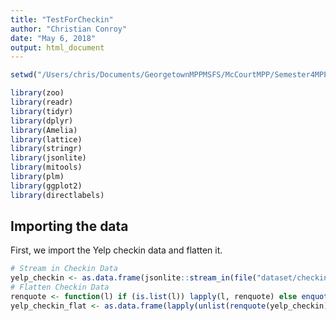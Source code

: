 ```yaml
---
title: "TestForCheckin"
author: "Christian Conroy"
date: "May 6, 2018"
output: html_document
---
```


```r
setwd("/Users/chris/Documents/GeorgetownMPPMSFS/McCourtMPP/Semester4MPP/DataScienceIntro")

library(zoo)
library(readr)
library(tidyr)
library(dplyr)
library(Amelia)
library(lattice)
library(stringr)
library(jsonlite)
library(mitools)
library(plm)
library(ggplot2)
library(directlabels)

```

## Importing the data

First, we import the Yelp checkin data and flatten it. 
```r
# Stream in Checkin Data
yelp_checkin <- as.data.frame(jsonlite::stream_in(file("dataset/checkin.json")), flatten = TRUE)
# Flatten Checkin Data 
renquote <- function(l) if (is.list(l)) lapply(l, renquote) else enquote(l)
yelp_checkin_flat <- as.data.frame(lapply(unlist(renquote(yelp_checkin)), eval))
```




